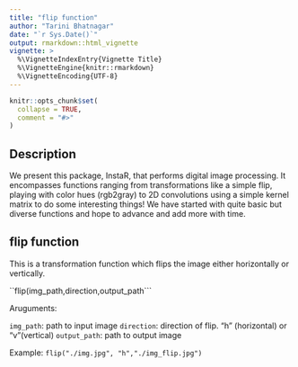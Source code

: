```yaml
---
title: "flip function"
author: "Tarini Bhatnagar"
date: "`r Sys.Date()`"
output: rmarkdown::html_vignette
vignette: >
  %\VignetteIndexEntry{Vignette Title}
  %\VignetteEngine{knitr::rmarkdown}
  %\VignetteEncoding{UTF-8}
---
```


```r
knitr::opts_chunk$set(
  collapse = TRUE,
  comment = "#>"
)
```


## Description

We present this package, InstaR, that performs digital image processing. It encompasses functions ranging from transformations like a simple flip, playing with color hues (rgb2gray) to 2D convolutions using a simple kernel matrix to do some interesting things! We have started with quite basic but diverse functions and hope to advance and add more with time.

## flip function
This is a transformation function which flips the image either horizontally or vertically.

``flip(img_path,direction,output_path```

Aruguments:

```img_path```: path to input image
```direction```: direction of flip. "h" (horizontal) or "v"(vertical)
```output_path```: path to output image

Example: ```flip("./img.jpg", "h","./img_flip.jpg")```
